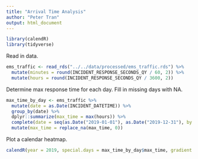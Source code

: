 ```yaml
---
title: "Arrival Time Analysis"
author: "Peter Tran"
output: html_document
---
```


```r
library(calendR)
library(tidyverse)
```

Read in data.

```r
ems_traffic <- read_rds("../../data/processed/ems_traffic.rds") %>%
  mutate(minutes = round(INCIDENT_RESPONSE_SECONDS_QY / 60, 2)) %>%
  mutate(hours = round(INCIDENT_RESPONSE_SECONDS_QY / 3600, 2))
```

Determine max response time for each day. Fill in missing days with NA.

```r
max_time_by_day <- ems_traffic %>%
  mutate(date = as.Date(INCIDENT_DATETIME)) %>%
  group_by(date) %>%
  dplyr::summarize(max_time = max(hours)) %>%
  complete(date = seq(as.Date("2019-01-01"), as.Date("2019-12-31"), by = "1 day")) %>%
  mutate(max_time = replace_na(max_time, 0))
```

Plot a calendar heatmap.

```r
calendR(year = 2019, special.days = max_time_by_day$max_time, gradient = T, special.col = "red", low.col = "white", legend.pos = "right", legend.title = "Hours")
```
